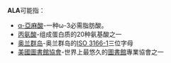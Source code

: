 '''ALA'''可能指：

*[[α-亞麻酸|α-亞麻酸]]-一种ω-3必需脂肪酸。
*[[丙氨酸|丙氨酸]]-组成蛋白质的20种氨基酸之一
*[[奥兰群岛|奥兰群岛]]-奥兰群岛的[[ISO_3166-1|ISO 3166-1]]三位字母
*[[美國圖書館協會|美國圖書館協會]]-世界上最悠久的[[圖書館|圖書館]]專業協會之一
{{disambig|cat=三字拉丁字母缩写消歧義}}